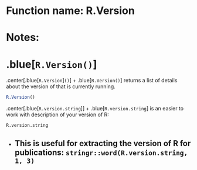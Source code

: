 # Function name: R.Version
# Notes:
# .blue[`R.Version()`]
.center[.blue[`R.Version`]`()`]
+ .blue[`R.Version()`] returns a list of details about the version of that is currently running.
```r
R.Version()
```
.center[.blue[`R.version.string`]]
+ .blue[`R.version.string`] is an easier to work with description of your version of R:
```r
R.version.string
```
+ This is useful for extracting the version of R for publications: `stringr::word(R.version.string, 1, 3)`
---